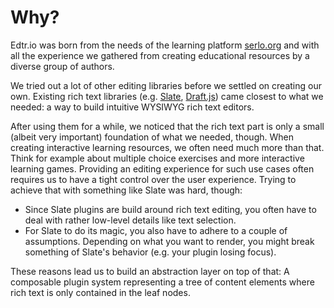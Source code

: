 # Why?

Edtr.io was born from the needs of the learning platform [serlo.org](https://serlo.org/)
and with all the experience we gathered from creating educational resources by a diverse group of authors.

We tried out a lot of other editing libraries before we settled on creating our own.
Existing rich text libraries (e.g. [Slate](https://www.slatejs.org/), [Draft.js](https://draftjs.org/))
came closest to what we needed: a way to build intuitive WYSIWYG rich text editors.

After using them for a while, we noticed that the rich text part is only a small (albeit very important) foundation of what we needed, though.
When creating interactive learning resources, we often need much more than that. Think for example
about multiple choice exercises and more interactive learning games. Providing an editing experience
for such use cases often requires us to have a tight control over the user experience. Trying to achieve that with something like Slate was hard, though:

- Since Slate plugins are build around rich text editing, you often have to deal with rather low-level
  details like text selection.
- For Slate to do its magic, you also have to adhere to a couple of assumptions. Depending on what
  you want to render, you might break something of Slate's behavior (e.g. your plugin losing focus).

These reasons lead us to build an abstraction layer on top of that: A composable plugin system representing
a tree of content elements where rich text is only contained in the leaf nodes.
